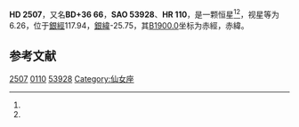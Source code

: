 {{Starbox begin
| name = HD 2507
}}
{{Starbox observe
| epoch = [[J2000.0|J2000.0]]
| constell = {{星座名待查}}<ref name=SIMBAD>{{cite web
 | url=http://simbad.u-strasbg.fr/simbad/sim-id?Ident=HR+110
 | title =Pulsating variable Star
 | publisher=Centre de Données astronomiques de Strasbourg
 | work=SIMBAD
 | accessdate=2012-07-13}}</ref><ref name=DATA>{{cite web
 | url=http://vizier.u-strasbg.fr/viz-bin/VizieR-5?-out.add=.&-source=5050&-corr=PK=HR&-out.max=9999&HR=110
 | title=VizieR Detailed Page
 | accessdate=2012-07-13
 | archive-date=2016-03-04
 | archive-url=https://web.archive.org/web/20160304234208/http://vizier.u-strasbg.fr/viz-bin/VizieR-5?-out.add=.&-source=5050&-corr=PK=HR&-out.max=9999&HR=110
 | dead-url=no
 }}</ref>
| 星官 = 
| ra = {{RA|0|28|56.6}}<ref name=SIMBAD /><ref name=DATA />
| dec = {{DEC|+36|54|0}}<ref name=SIMBAD /><ref name=DATA />
| appmag_v = 6.26<ref name=SIMBAD /><ref name=DATA />
}}
{{Starbox character
| class = G5III<ref name=SIMBAD /><ref name=DATA />
| b-v = 0.92<ref name=SIMBAD /><ref name=DATA />
| u-b = <ref name=SIMBAD /><ref name=DATA />
| r-i = <ref name=SIMBAD /><ref name=DATA />
| variable = 
}}
{{Starbox astrometry
| radial_v = 
| prop_mo_ra = 10
| parallax = 
| p_error = 
}}
{{Starbox catalog
| names =BD+36 66，[[SAO星表|SAO]] 53928，[[HD星表|HD]] 2507，[[HR星表|HR]] 110}}
{{Starbox reference |Simbad=HR+110}}
{{Starbox end}}

'''HD 2507'''，又名'''BD+36 66'''，'''SAO 53928'''、'''HR 110'''，是一颗恒星<ref name=SIMBAD /><ref name=DATA />，视星等为6.26，位于[[銀道座標系|銀經]]117.94，[[銀道座標系|銀緯]]-25.75，其[[B1900.0|B1900.0]]坐标为赤經{{RA|0|23|37.9}}，赤緯{{DEC|+36|-25.75|48}}。

== 参考文献 ==
{{reflist}}

{{star-stub}}

[[Category:HD和HDE天體|2507]]
[[Category:HR天體|0110]]
[[Category:SAO天體|53928]]
[[Category:仙女座|Category:仙女座]]